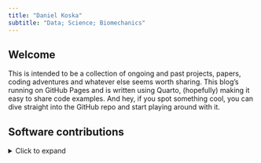 ```yaml
---
title: "Daniel Koska"
subtitle: "Data; Science; Biomechanics"
---
```


## Welcome

This is intended to be a collection of ongoing and past projects, papers, coding adventures and whatever else seems worth sharing. This blog's running on GitHub Pages and is written using Quarto, (hopefully) making it easy to share code examples. And hey, if you spot something cool, you can dive straight into the GitHub repo and start playing around with it.

## Software contributions

<details>

<summary>Click to expand</summary>

### Functional Bootstrapped Bands (FunBootBand)

#### Background story

<details>

<summary>Click to expand</summary>

The whole journey began when I started thinking about ways to adequately characterize differences between joint angles calculated from different measurement systems. In my case, I wanted to compare joint angles from a 3D camera system and an inertial measurement unit system. In terms of choosing appropriate statistics, there are some good reads about what **not** to do and how to implement methods for **discrete** data. See, e. g., the highly cited work by Bland and Altman (e.g the papers form 1986, or 2007), who introduced the so called Limits of Agreement (LoA) approach. There's much less literature, however, on how to handle continuous differences between two measurement systems.

One paper that caught my attention is the article by [Røslien et al., (2012)](https://doi.org/10.1016/j.gaitpost.2012.05.001), which describes a way to expand the LoA method to continuous data by using a functional approach. The paper in a nutshell: Continuous data (aka curves) are approximated using functions to calculate a functional counterpart of the LoA. The problem, however, is that the approach described in the paper is not entirely functional. Rather, the actual calculation of the Functional Limits of Agreement is carried out for each individual point of the previously determined functional curves (for details see the implementation in the utilized R package *fda* by James Ramsay). Strictly speaking, this turns the whole idea of using functions on its head and results in functional LoA (or more generally: statistical bands) that are likely too narrow ([Koska et al., 2023](https://doi.org/10.1016/j.jbiomech.2023.111506)). Applied to my original problem of describing continuous differences between measurement systems, this would mean that the random measurement error is likely underestimated.

Another paper that describes a functional approach is the one by [Lenhoff et al. (1999)](https://doi.org/10.1016/S0966-6362(98)00043-5), i.e., curves/time series are approximated using functions just like in Røislien et al. (2012). The paper is not specifically about quantifying differences between measurement systems, but more generally about the construction of statistical bands (more precisely confidence and prediction bands) for biomechanical curve data. The actual hack here is that the distribution of curves is estimated by bootstrapping the coefficients of the curve functions. This means that bands are no longer calculated pointwise, but the entire curve is included in the calculation. The method in Lenhoff et al., to the best of my knowledge, is based on the work of Olshen, Biden, Wyatt, and Sutherland from the 1980s (see, for example, Sutherland et al., 1988; Olshen et al., 1989).

-   Sutherland, D., Olshen, R., Biden, E., Wyatt, M., 1988. Development of Mature Walking. Mac Keith Press. Olshen, R.A., Biden, E.N., Wyatt, M.P., Sutherland, D.H., 1989. Gait analysis and the bootstrap. Ann. Statist. 17 (4), <http://dx.doi.org/10.1214/aos/1176347372>.

-   Olshen, R.A., Biden, E.N., Wyatt, M.P., Sutherland, D.H., 1989. Gait analysis and the bootstrap. Ann. Statist. 17 (4), <http://dx.doi.org/10.1214/aos/1176347372>.

As you can see, the method is not exactly new. I was all the more surprised that I wasn't able to find a coded version of the algorithm online. This forced me to implement the algorithm from scratch, which I did using R and the formulas in the appendix of Lenhoff et al. (1999). Extremely helpful at this point was the Matlab code that a former colleague at our institute, Dr. Doris Oriwol, kindly provided me with. Her code allowed me to cross-check my implementation and correct a couple of mistakes. For instance - if I remember correctly - I struggled to implement the correction facor that adjusts the width of the bands to the desired confidence level. Not sure if I'd gotten it right without Doris' help. So, full credit to Doris!

> *As a side note: I am very grateful for people who have the know-how and the time to review the code. The description in the Lenhoff paper is rather brief, and we were not always 100% sure whether we had correctly implemented the algorithm. Further opinions and possible corrections are very welcome.*

I'm sure other researchers have been here before and would have loved to read a coded version of the algorithm. My hope is that sharing our code is a major pain release in that regard and will lead to more people adopting the method. As indicated by Lenhoff et al., functional statistical bands are not limited to the description of differences between measurement systems, but are useful wherever the variation of curve data needs to be analyzed statistically. This includes a ton of important tasks such as estimating population parameters, indicating precision, assessing statistical significance, comparing groups, forecasting future observations, quantifying uncertainty in predictions etc..

------------------------------------------------------------------------

In the course of implementing the method, I noticed something else: The examined bootstrap methods (including that of Røislien) have implemented a naive bootstrap, meaning they assume independence of the curves in the dataset. Accordingly, the papers suggested to include only one curve per subject in the bootstrap. From a methodological point of view, this is somewhat problematic since it ignores the intraindividual variance component. In the context of investigating measurement errors, for instance, this means that the variance across repeated measurements within a person is not taken into account. This may further aggravate the problem of bands being too narrow.

We therefore extended the functional bootstrap bands to include a possibility to account for repeated measurements (i.e., dependent curves). This was realized using the two-stage or double bootstrap described in [Davison and Hinkley (1997)](https://doi.org/10.1017/CBO9780511802843), in which subjects (including all of their curves) are sampled with replacement in the first stage, and one curve per subject is drawn without replacement in the second stage. In addition to sharing our code, this implementation of the two-stage bootstrap is - IMHO - the main contribution of 'our' FunBootBand method. A systematic comparison of the method with other methodological approaches for characterizing continuous differences between two measurement systemes (pointwise LoA, Functional LoA, Functional Bootstrapped bands) can be found in in [Koska et al. (2023)](https://doi.org/10.1016/j.jbiomech.2023.111506). Here, we analyzed the coverage probabilites of these models in different error scenarios (simulated and real-world data) and found that the FunBootBands showed superior performance.

------------------------------------------------------------------------

What follows are various versions of the functional bootstrap bands (ongoing development) in different programming languages. The R code has already been published as a (devtools) package, and I plan to add it to CRAN at some point as well. In addition, I'm currently porting the code to Python. If time permits and I can delve into Julia, this may be next in line. Besides porting the function to different languages to improve the accessibility, my main goal is to increase code efficiency and reduce computation times - after all, bootstrapping is quite a computationally intensive. In R this may be done using RCpp, a C++ version. In Python, there is Cython, which should significantly reduce execution time.

#### FunBootBand R

<details>

<summary>Click to expand</summary>

The [FunBootBand](https://koda86.github.io/FunBootBand/) package contains a function to generate statistical (prediction or confidence) bands from curve data using a functional approach and bootstrapping.

```r
# devtools::install_github("koda86/FunBootBand")
library(FunBootBand)

prediction.band <- band(data,
                        type = "prediction",
                        B = 5,
                        alpha = 0.05,
                        iid = TRUE)

plot(data[, 1], type = "l", ylim = c(-3, 3), ylab = "Amplitude")
apply(data, 2, function(x) lines(x)) |> invisible()
apply(prediction.band, 1, function(x) lines(x, col = "red", lwd = 4)) |> invisible()
```

The development version of FunBootBand can be installed from GitHub with:

devtools::install_github("koda86/FunBootBand")

#### FunBootBand Python

<details>

<summary>Click to expand</summary>

The first alpha-ish version is available, see here: <https://github.com/koda86/FunBootBand-python>

My TODO list still includes a bunch of items, such as extensive testing ... I'm getting there. Learned a whole lot about Python in the process as well so far.

#### FunBootBand RCpp

<details>

<summary>Click to expand</summary>

On my TODO list.

### Effort to compress

<details>

<summary>Click to expand</summary>

While trying out different complexity measures, I stumbled upon the 'effort to compress' (ETC) method introduced in (Nagaraj et al., 2013). ETC is a complexity measure for which code was originally presented as Matlab and Python Code. This repository contains an R implementation of the algorithm.

[effort2compress](https://github.com/koda86/effort2compress) (GitHub)

See also the website of Nithin Nagaraj for the Matlab and Python versions: [Website Nagaraj](https://sites.google.com/site/nithinnagaraj2/journal/software-toolbox-for-etc-measure)

Python implementation: [Github](https://github.com/pranaysy/ETCPy)

### Identify duplicates in metadata (DupliCheck)

<details>

<summary>Click to expand</summary>

<!-- TODO: Implementieren eines schnelleren Suchalgorithmus -->

::: {#image-container style="text-align: center;"}
![DupliCheck](DupliCheck_logo.png){width="40%"}
:::

I was recently conducting a meta-analysis to get an idea of the effect of digital physiotherapy for the treatment of various orthopedic diseases. For this, I used Pubmed, Cochrane, BASE (Bielefeld Academic Search Engine) and Embase, which resulted in large csv files containing metadata from the identified scientific articles. This metadata includes paper titles, authors, and the DOI, among others. Not going to talk about the pain of designing adequate search strings and exporting these articles here ...

Before deciding which papers to include in the meta-analysis, I needed to identify duplicates, i.e., papers that appeared more than once. This seems like a fairly straightforward job, but, as usual, the devil is in the detail. This probably explains why I wasn't able to find a suitable R function for the job (though, to be honest, I didn't invest an awful lot of time searching).

One obvious candidate, the base function duplicated(), only works on exact copies of a string and fails if even a single character is off. This happens, for example, when author names are written differently across databases. For instance, the author "Çelik" is not the same as "Celik." Another issue is that two distinct papers can have identical titles and the same authors (in a different order). This should be discernible from their different DOIs, but DOIs are not always available and often come in various formats. The list of complications goes on, making the task more complex. To spare others from the same pain, I packed everything into a small R package called **DupliCheck**.

The package contains a single function called **dupliHunter**. dupliHunter takes a data frame with (at least) title, author, and DOI columns. It also includes a threshold parameter to possibly fine-tune the allowed similarity between titles (calculated using stringdist::stringdistmatrix with the Jaccard distance method).

Here's how you can use the package:

```r
library(usethis)
library(devtools)
# devtools::install_github("koda86/DupliCheck")
library(DupliCheck)

load("~/tmp/data.RData") # Example data; load your own data here

duplicates <- dupliHunter(data,
                            title_col = "Title",
                            author_col = "Authors",
                            doi_col = "DOI",
                            threshold = 0.03)
```

The current version of the function works decently. I haven't quantified Type I and II error rates so far, but my experience from working with several datasets and the feedback from colleagues suggest that errors are minimal. I’m also optimistic about the function’s ability to generalize across data from different search engines since the tested files represent data from commonly used sources.

Computational cost and execution speed were issues with my initial (simplistic) loop-based approach. I did some optimzation that included preprocessing titles to escape special characters, or the use of parallel processing. This reduced the execution time for a 4191-row test file significantly (down from 2856 s to about 952 s). It’s not lightning fast, but it's acceptable for vanilla R code. I hope to port the code to C++ to speed up processing time for future projects. We'll see ...

## How Isotropic Scaling in GPA Works

<details>

<summary>Click to expand</summary>

This entry is more of a mental note for my future self than anything else (which I guess most of this blog is tbh).

f you’ve ever worked with Generalized Procrustes Analysis (GPA) in statistical shape modeling, you’ve probably come across the *isotropic scaling* step.  
It sounds innocent enough — just scale all coordinates equally — but this step is both powerful and a little sneaky.  
Let’s unpack what’s really going on.

### Where it fits in GPA

The core idea of GPA is to remove differences that are *not* actual shape variation — things like translation, rotation, and scale — so that PCA or other analyses reflect pure shape.

For each shape \(X\) compared to a reference (often the current mean shape), GPA does:

1. **Translation:** Move the centroid to the origin.
2. **Isotropic scaling:** Resize uniformly in all directions to match the reference size.
3. **Rotation:** Rotate to minimize the distance to the reference.

Then it updates the mean shape and repeats until everything stops changing much.

### What isotropic scaling really is

Isotropic scaling means multiplying **all** coordinates by the same scalar \(s\).  
No stretching in one direction, no skewing — every axis gets scaled equally.

Mathematically, if \(X \in \mathbb{R}^{k \times m}\) is a translated shape (with \(k\) points in \(m\) dimensions, usually \(m=2\) or \(3\)), the scaled shape is:

$$
X_{\text{scaled}} = s \, X
$$

The scalar \(s > 0\) is chosen so that the scaled shape is as close as possible to the reference \(Y\).

### Deriving the scaling factor

We want to minimize the squared Procrustes distance:

$$
D^2(s) = \|\, sX - Y \,\|_F^2
$$

where \(\|\cdot\|_F\) is the Frobenius norm (sum of squared coordinates, square-rooted).

Expanding and differentiating with respect to \(s\):

$$
D^2(s) = s^2 \sum_{i,j} X_{ij}^2 - 2s \sum_{i,j} X_{ij} Y_{ij} + \sum_{i,j} Y_{ij}^2
$$

Set derivative to zero:

$$
2s \sum_{i,j} X_{ij}^2 - 2 \sum_{i,j} X_{ij} Y_{ij} = 0
$$

And solve:

$$
s = \frac{\sum_{i,j} X_{ij} Y_{ij}}{\sum_{i,j} X_{ij}^2}
$$

In matrix form:

$$
s = \frac{\mathrm{trace}(X^\mathsf{T} Y)}{\mathrm{trace}(X^\mathsf{T} X)}
$$

### The centroid size connection

If no specific reference is chosen yet (e.g., the very first iteration), shapes are often scaled to **unit centroid size**:

$$
C = \sqrt{\sum_{i=1}^k \sum_{j=1}^m X_{ij}^2}
$$

and

$$
s = \frac{1}{C}
$$

This prevents large shapes from dominating the mean early on.

### Why it matters

Without scaling, size differences will dominate PCA.  
With isotropic scaling, we remove those size differences, leaving only relative point configurations.  
That’s great for *pure shape* analysis — but it can be risky if size is biologically meaningful.

And here’s the catch: isotropic scaling ties *all* coordinate axes to a single size factor.  
If your sample varies in length or width, this scaling will also change **vertical coordinates**, even if they were identical before.  
That can create *artificial deformation* in anisotropic structures like weight-bearing feet — a subtle source of bias you might not expect.

---

So, isotropic scaling: simple to describe, easy to code, but worth thinking about carefully.  
Because sometimes, what looks like a “neutral” preprocessing step can quietly rewrite your shape story.

## Disco Diffusion Music Video

<details>

<summary>Click to expand</summary>

This post is about a ('AI'-generated) music video that I created for my Band [ICTRL](https://ictrl.bandcamp.com/track/dead-horse). Before I go on with the nerdy details, you should check out the video first:

::: {style="position: relative; padding-bottom: 56.25%; height: 0; overflow: hidden; max-width: 100%; height: auto;"}
<iframe width="100%" height="100%" src="https://www.youtube.com/embed/l7dXeudFoDc" frameborder="0" allow="accelerometer; autoplay; clipboard-write; encrypted-media; gyroscope; picture-in-picture" allowfullscreen style="position: absolute; top: 0; left: 0; width: 100%; height: 100%;"></iframe>
:::

The video illustrates our song Dead Horse, which is the first of a bunch of singles we are going to drop this year. The idea to create a video like this was inspired by a [Reddit post](https://www.reddit.com/r/KGATLW/comments/1bxew7e/is_the_iron_lung_music_video_really_ai/) about a recent video by one of my favorite bands: King Gizzard and the Lizzard Wizard (the song is called Iron Lung). The post provided some insights into how the video was created, e.g. this quote from user *No_Stay2400*:

*"From Spod, the guy who made it (in a Reddit post back when it came out): Cheers, yeah it was 2 months of trial and error, and using a bunch of different techniques alongside the newest diffusion programs as they rolled out. It was all mapped out frame by frame to work with the music, trying see if I could illustrate the feeling of the music through the video. At times it feels like driving a bus from the backseat, but is amazing when it all comes together. The hardest thing is steering it away from the generic look that AI art can get. Anyway, thanks."*

<!-- https://www.reddit.com/r/KGATLW/comments/xvdigb/music_video_iron_lung_ice_death_planets_lungs/ -->

The main tool that caught my interest was Disco Diffusion, a neat open-source AI tool for generative art. Imagine typing in some text prompt and getting intricate pieces of visual art (for all "future" readers of the last sentence: Imagine a world where 'AI' was a new and exciting thing). Quickly, the idea was born to create a low-budget video where the prompts and thus the video sequences fit the lyrics of the song.

<!-- Disco Diffusion uses some pretty advanced deep learning models to make it all happen -->

Disco Diffusion was developed using Google Colab, which is a free, cloud-based Jupyter notebook environment provided by Google. If you are a data scientist or machine learning practitioner, you have probably heard of it. Being cloud-based, Colab requires no setup or installation. Users can start coding immediately in their web browser. Colab supports Python, so it was easy to read and understand the code. That bein said, there's absolutely no need for any programming skills, since there are empty fields for all relevant parameters, prompts etc. in the notebook.

<!-- Colab notebooks and all generated files can be stored directly on Google Drive, making it easy to manage and share files.  -->

Colab also provides access to powerful computational resources, including different GPUs and TPUs, which are essential for training deep learning models. There is a certain amount of free resources (so called compute units) one can use to test the setup and get some early images. That, however, is rather slow and these provided credits will be exhausted soon. So it makes sense to switch to the Colab Pro, which cost me roughly 50 Euros or so for a month. I know there's also a [local version of Disco Diffusion](https://github.com/MohamadZeina/Disco_Diffusion_Local), but I didn't consider my computation ressources enough to make a video in reasonable time, so I abandoned that for the moment. This may be something to investigate more in the future, especially since I'm not particularly keen on throwing my money towards Google. Well.

The Colab notebook itself is pretty much self-explanatory. One has to run a bunch of cells to check GPU status, prepare folders and connect a (cloud) drive, import dependencies and set up runtime devices, define necessary functions and so on. The first interesting part are the diffusion and CLIP model settings. I watched a bunch of Youtube videos such as [this one](https://www.youtube.com/watch?v=gWxmtdZL8FE) where they explained which settings worked for them. Copying mostly from that, I used a "512x512_diffusion_uncond_finetune_008100" diffusion model and checked the 'use_secondary_model' box.

The next big thing are the settings. Here I set the number of steps to 150. this values, I believe, is responsible for the amount of details in a single frame. I further set the picture dimension to \[1280, 768\]. For all the rest, I stuck with the default settings.

For the animation settings, I chose the 2D animation mode, checked the 'key_frames' box, and set 'max_frames' to 3500. I calculated the number of frames (3500) to make the length of the video match the length of the song at the chosen framerate of 12 fps. To create the movement you can see in the video, I changed the following parameters (leaving the rest at default):

> interp_spline = 'Linear'\
> angle = "0:(1.03)"\
> zoom = "0:(1.03)"\
> translation_x = "0:(0)"\
> translation_y = "0:(0)"\
> translation_z = "0:(10.0)"

Initially, I changed the values for the 3D rotation as well, which caused some hard to pin down errors. Took me way too long to figure that out and caused some real frustrations along the way.

Next in line was the design of the prompts. First of all, I spent a LOT of time figuring out which style I would like to have. The YouTube video linked above, created by a guy called Doctor Diffusion, used pictures from the Polish artist Zdzisław Beksiński, famously know for his dystopian surrealism, and the American artist Lisa Frank, who is known for rainbow and neon colors and stylized depictions of animals, including dolphins, pandas, and unicorns. I threw in some Edvard Munch, who's paintings I admire since being in the Munch museum in Oslo, and I really liked what I saw. Here are the exact prompts I used:

> text_prompts = {\
> 0: \["A single horse by Zdzisław Beksiński and Lisa Frank, Trending on artstation."\],\
> 216: \["A single ear by Zdzisław Beksiński and Lisa Frank, Trending on artstation."\],\
> 300: \["A single cloud by Zdzisław Beksiński and Lisa Frank, Trending on artstation."\],\
> 300: \["A burning cloud by Zdzisław Beksiński and Lisa Frank, Trending on artstation."\],\
> 384: \["A single horse by Zdzisław Beksiński and Lisa Frank, Trending on artstation."\],\
> 468: \["A single running woman by Zdzisław Beksiński and Lisa Frank, Trending on artstation."\],\
> 684: \["A single vomiting woman by Zdzisław Beksiński and Lisa Frank, Trending on artstation."\],\
> 720: \["A single beating heart by Zdzisław Beksiński and Lisa Frank, Trending on artstation."\],\
> 888: \["A single race horse by Zdzisław Beksiński and Lisa Frank, Trending on artstation."\],\
> 1080: \["A single curtain by Zdzisław Beksiński and Lisa Frank, Trending on artstation."\],\
> 1164: \["A single crow by Zdzisław Beksiński and Lisa Frank, Trending on artstation."\],\
> 1212: \["A picture of a broken spine by Zdzisław Beksiński and Lisa Frank, Trending on artstation."\],\
> 1320: \["A picture of a torch by Zdzisław Beksiński and Lisa Frank, Trending on artstation."\],\
> 1380: \["A single running woman by Zdzisław Beksiński and Lisa Frank, Trending on artstation."\],\
> 1560: \["A single vomiting woman by Zdzisław Beksiński and Lisa Frank, Trending on artstation."\],\
> 1656: \["A single running horse by Zdzisław Beksiński and Lisa Frank, Trending on artstation."\],\
> 1860: \["A single bass player by Zdzisław Beksiński and Lisa Frank, Trending on artstation."\],\
> 1980: \["A single running horse by Zdzisław Beksiński and Lisa Frank, Trending on artstation."\],\
> 2100: \["A single running woman by Zdzisław Beksiński and Lisa Frank, Trending on artstation."\],\
> 2280: \["A single vomiting woman by Zdzisław Beksiński and Lisa Frank, Trending on artstation."\],\
> 2340: \["A picture of a screaming woman in the background by Zdzisław Beksiński and Edvard Munch, Trending on artstation."\],\
> 2400: \["A picture of a thunderstorm with fire in the background by Zdzisław Beksiński and Lisa Frank, Trending on artstation."\],\
> 2460: \["A picture of a screaming woman in the background by Zdzisław Beksiński and Edvard Munch, Trending on artstation."\],\
> 2520: \["A single vomiting woman by Zdzisław Beksiński and Lisa Frank, Trending on artstation."\],\
> 2700: \["A picture of a horse running through a thunderstorm by Zdzisław Beksiński and Lisa Frank, Trending on artstation."\],\
> 2940: \["A picture of a dying horse by Zdzisław Beksiński and Lisa Frank, Trending on artstation."\],\
> 3060: \["A picture of a golden ship in the sea by Zdzisław Beksiński and Lisa Frank, Trending on artstation."\],\
> 3144: \["A picture of a dying horse by Zdzisław Beksiński and Lisa Frank, Trending on artstation."\],\
> 3204: \["A picture of a horse in hell by Zdzisław Beksiński and Lisa Frank, Trending on artstation."\],\
> 3276: \["A picture of a horse by Zdzisław Beksiński and Lisa Frank, Trending on artstation."\],\
> 3372: \["A picture of a rainbow by Zdzisław Beksiński and Lisa Frank, Trending on artstation."\]\
> }

For the actual creation of the video, I set the 'blend' to 0.5 and always started at the 'final_frame' when I had to rerun the script. This happened quite a few times, for instance because of errors or when I ran out of computing units.

Finally, after the animation was, it required some minor editing to overlay the audio track onto the video. Et voilà, a new video was born.

## Isolating Bass Tracks

<details>

<summary>Click to expand</summary>

I am a fan Rick Beato's YouTube channel, especially the series 'What Makes This Song Great?'. Also, I always wondered how he got those isolated instrument tracks, especially the bass tracks. One reason, I assume, is that he's a well-copnnected producer with access to separated high-quality tracks directly from the artists or record labels for his deep dives.

As for my motivation, I thought it would be helpful to have isolated bass tracks for songs I would like to learn. The problem, though, is that I'm neither a producer nor well-connected. Also, for much of the music I like, YouTube - despite it's sheer endless content on almost every niche topic - does not provide either isolated bass tracks or bass players covering these songs. So I did some searching online and found that there a several ways to isolate tracks for single instruments. These include EQ and filtering, layering and reconstruction, and several audio separation techniques such as spectral editing or phase cancellation.

The most convenient way, at least for my purposes, seems to be machine learning and AI-based tools since they require the least amount of audio engineering know-how. My current go-to LLM suggested four options (assuming I need a free option available under Linux):

-   Spleeter (by Deezer)
-   Demucs (by Facebook AI Research)
-   Open-Unmix
-   VocalRemover.org (Command-Line Interface)

I decided to give Open-Unmix a try, mainly because of the description: "Open-Unmix is an open-source tool for music source separation, developed by the Music Technology Group at the Technical University of Madrid. It focuses on separating vocals, bass, and drums from music tracks."

Well, I like open-source solutions and I have an academic background, so that was enough to convince me. As for the cons, Open-Unmix may be less computationally efficient, but that wasn't my main concern at this stage. I may do a comparison of different tools in a future post, though. Open-Unmix utilizes a bidirectional LSTM architecture for effective separation and requires FFmpeg for audio processing. Also, like basically all the other tools in the list, Open-Unmix is Python-based. Here are the bash commands I used to set up everything:

1.  Install Python 3 and essential tools

``` bash
sudo apt update
sudo apt install python3 python3-venv python3-pip ffmpeg
```

python3 is the Python 3 interpreter. python3-venv is the module to create virtual environments. python3-pip ist the Python package installer and ffmpeg is, well ffmpeg ;-)

2.  Create and activate a virtual environment

``` bash
cd ~
python3 -m venv openunmix_env
source openunmix_env/bin/activate
```

3.  Upgrade pip within the virtual environment

``` bash
pip install --upgrade pip
```

4.  Install Open-Unmix and verify the installation

``` bash
pip install openunmix
umx --help
```

By the way, 'deactivate' allows one to leave the virtual environment.

For a first test, I chose the song Exoplanet by Mother Engine. If converted this (YouTube video) \[https://www.youtube.com/watch?v=MJu7bSh_03I\] to an MP3 file and used this bash command:

``` bash
umx --outdir ~/music/isolated_tracks ~/music/isolated_tracks/Exoplanet.mp3
```

from which I got this error:

``` bash
torch.OutOfMemoryError: CUDA out of memory. Tried to allocate 640.00 MiB. GPU 0 has a total capacity of 1.95 GiB of which 518.62 MiB is free. Including non-PyTorch memory, this process has 1.44 GiB memory in use. Of the allocated memory 1.36 GiB is allocated by PyTorch, and 44.48 MiB is reserved by PyTorch but unallocated. If reserved but unallocated memory is large try setting PYTORCH_CUDA_ALLOC_CONF=expandable_segments:True to avoid fragmentation.  See documentation for Memory Management  (https://pytorch.org/docs/stable/notes/cuda.html#environment-variables)
```

This error message indicates that my GPU does not have sufficient memory to process the audio file using Open-Unmix. I therefore switched to CPU Processing (instead of GPU processing).

``` bash
umx --no-cuda --outdir ~/music/isolated_tracks ~/music/isolated_tracks/Exoplanet.mp3
```

This did the track and created a folder named 'Exoplanet' including isolated (\*.wav) tracks for bass, drums, vocals and others in the same directory as the original MP3 file.

Here's the isolated bass track for "Exoplanet" by Mother Engine:

[🎧 Listen to "Exoplanet" Isolated Bass Track](assets/audio/bass.mp3){target="_blank"}

<!-- <audio controls> -->

<!--   <source src="bass.mp3" type="audio/mpeg"> -->

<!--   Your browser does not support the audio element. -->

<!-- </audio> -->

<!-- How can I track the time needed to process this on my system (system specs)? -->

There are some additional tricks that may help improve the performance for future tries. I could, for instance, ...

1.  Optimize CPU processing

For instance,

``` bash
umx --no-cuda --outdir ~/music/isolated_tracks ~/music/isolated_tracks/Exoplanet.mp3 --start 30 --duration 60
```

should processes a 60-second segment starting at 30 seconds into the track. I could also limit the number of targets/tracks to specific instruments (e.g., bass):

``` bash
umx --no-cuda --outdir ~/music/isolated_tracks --targets bass ~/music/isolated_tracks/Exoplanet.mp3
```

2.  Explore alternative, faster and less resource-intensive tools such as Spleeter or Demucs.

3.  Or I could use higher-quality audio files such as WAV, or FLAC instead of compressed formats like MP3. These may yield better separation results and may also reduce processing time due to less decoding overhead.

